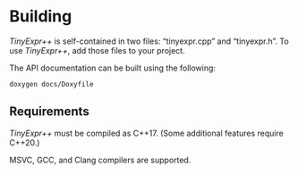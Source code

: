 # Building

*TinyExpr++* is self-contained in two files: "tinyexpr.cpp" and "tinyexpr.h". To use
*TinyExpr++*, add those files to your project.

The API documentation can be built using the following:

```
doxygen docs/Doxyfile
```

## Requirements {-}

*TinyExpr++* must be compiled as C++17.\index{compiling!requirements} (Some additional features require C++20.)

MSVC, GCC, and Clang compilers are supported.
